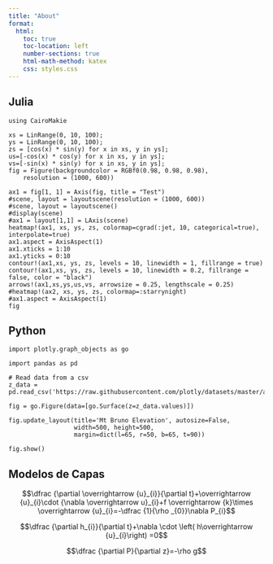 ```yaml
---
title: "About"
format:
  html:
    toc: true
    toc-location: left
    number-sections: true
    html-math-method: katex
    css: styles.css
---
```

::: {.panel-tabset}
## Julia

``` .julia
using CairoMakie

xs = LinRange(0, 10, 100);
ys = LinRange(0, 10, 100);
zs = [cos(x) * sin(y) for x in xs, y in ys];
us=[-cos(x) * cos(y) for x in xs, y in ys];
vs=[-sin(x) * sin(y) for x in xs, y in ys];
fig = Figure(backgroundcolor = RGBf0(0.98, 0.98, 0.98),
    resolution = (1000, 600))

ax1 = fig[1, 1] = Axis(fig, title = "Test")
#scene, layout = layoutscene(resolution = (1000, 600))
#scene, layout = layoutscene()
#display(scene)
#ax1 = layout[1,1] = LAxis(scene)
heatmap!(ax1, xs, ys, zs, colormap=cgrad(:jet, 10, categorical=true), interpolate=true)
ax1.aspect = AxisAspect(1)
ax1.xticks = 1:10
ax1.yticks = 0:10
contour!(ax1,xs, ys, zs, levels = 10, linewidth = 1, fillrange = true)
contour!(ax1,xs, ys, zs, levels = 10, linewidth = 0.2, fillrange = false, color = "black")
arrows!(ax1,xs,ys,us,vs, arrowsize = 0.25, lengthscale = 0.25)
#heatmap!(ax2, xs, ys, zs, colormap=:starrynight)
#ax1.aspect = AxisAspect(1)
fig
```

## Python

``` .python
import plotly.graph_objects as go

import pandas as pd

# Read data from a csv
z_data = pd.read_csv('https://raw.githubusercontent.com/plotly/datasets/master/api_docs/mt_bruno_elevation.csv')

fig = go.Figure(data=[go.Surface(z=z_data.values)])

fig.update_layout(title='Mt Bruno Elevation', autosize=False,
                  width=500, height=500,
                  margin=dict(l=65, r=50, b=65, t=90))

fig.show()
```

:::

## Modelos de Capas

$$\dfrac {\partial \overrightarrow {u}_{i}}{\partial t}+\overrightarrow {u}_{i}\cdot {\nabla  \overrightarrow u}_{i}+f  \overrightarrow {k}\times \overrightarrow {u}_{i}=-\dfrac {1}{\rho _{0}}\nabla P_{i}$$



$$\dfrac {\partial h_{i}}{\partial t}+\nabla \cdot \left( h\overrightarrow {u}_{i}\right) =0$$

$$\dfrac {\partial P}{\partial z}=-\rho g$$
